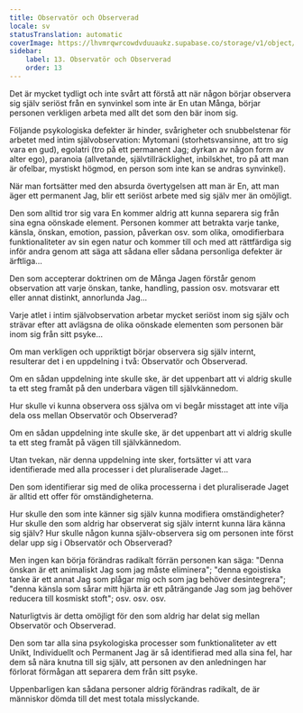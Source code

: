 ```yaml
---
title: Observatör och Observerad
locale: sv
statusTranslation: automatic
coverImage: https://lhvmrqwrcowdvduuaukz.supabase.co/storage/v1/object/public/strapi-uploads/small_cover-tratado-de-psicologia-revolucionaria.webp-5e15e1cec4e0ebebcde5d7fc7565d8fd.webp
sidebar:
    label: 13. Observatör och Observerad
    order: 13
---
```

Det är mycket tydligt och inte svårt att förstå att när någon börjar observera sig själv seriöst från en synvinkel som inte är En utan Många, börjar personen verkligen arbeta med allt det som den bär inom sig.

Följande psykologiska defekter är hinder, svårigheter och snubbelstenar för arbetet med intim självobservation: Mytomani (storhetsvansinne, att tro sig vara en gud), egolatri (tro på ett permanent Jag; dyrkan av någon form av alter ego), paranoia (allvetande, självtillräcklighet, inbilskhet, tro på att man är ofelbar, mystiskt högmod, en person som inte kan se andras synvinkel).

När man fortsätter med den absurda övertygelsen att man är En, att man äger ett permanent Jag, blir ett seriöst arbete med sig själv mer än omöjligt.

Den som alltid tror sig vara En kommer aldrig att kunna separera sig från sina egna oönskade element. Personen kommer att betrakta varje tanke, känsla, önskan, emotion, passion, påverkan osv. som olika, omodifierbara funktionaliteter av sin egen natur och kommer till och med att rättfärdiga sig inför andra genom att säga att sådana eller sådana personliga defekter är ärftliga...

Den som accepterar doktrinen om de Många Jagen förstår genom observation att varje önskan, tanke, handling, passion osv. motsvarar ett eller annat distinkt, annorlunda Jag...

Varje atlet i intim självobservation arbetar mycket seriöst inom sig själv och strävar efter att avlägsna de olika oönskade elementen som personen bär inom sig från sitt psyke...

Om man verkligen och uppriktigt börjar observera sig själv internt, resulterar det i en uppdelning i två: Observatör och Observerad.

Om en sådan uppdelning inte skulle ske, är det uppenbart att vi aldrig skulle ta ett steg framåt på den underbara vägen till självkännedom.

Hur skulle vi kunna observera oss själva om vi begår misstaget att inte vilja dela oss mellan Observatör och Observerad?

Om en sådan uppdelning inte skulle ske, är det uppenbart att vi aldrig skulle ta ett steg framåt på vägen till självkännedom.

Utan tvekan, när denna uppdelning inte sker, fortsätter vi att vara identifierade med alla processer i det pluraliserade Jaget...

Den som identifierar sig med de olika processerna i det pluraliserade Jaget är alltid ett offer för omständigheterna.

Hur skulle den som inte känner sig själv kunna modifiera omständigheter? Hur skulle den som aldrig har observerat sig själv internt kunna lära känna sig själv? Hur skulle någon kunna själv-observera sig om personen inte först delar upp sig i Observatör och Observerad?

Men ingen kan börja förändras radikalt förrän personen kan säga: "Denna önskan är ett animaliskt Jag som jag måste eliminera"; "denna egoistiska tanke är ett annat Jag som plågar mig och som jag behöver desintegrera"; "denna känsla som sårar mitt hjärta är ett påträngande Jag som jag behöver reducera till kosmiskt stoft"; osv. osv. osv.

Naturligtvis är detta omöjligt för den som aldrig har delat sig mellan Observatör och Observerad.

Den som tar alla sina psykologiska processer som funktionaliteter av ett Unikt, Individuellt och Permanent Jag är så identifierad med alla sina fel, har dem så nära knutna till sig själv, att personen av den anledningen har förlorat förmågan att separera dem från sitt psyke.

Uppenbarligen kan sådana personer aldrig förändras radikalt, de är människor dömda till det mest totala misslyckande.


